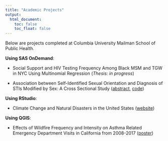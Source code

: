 ```yaml
---
title: "Academic Projects"
output:
  html_document: 
    toc: false
    toc_float: false
---
```


Below are projects completed at Columbia University Mailman School of Public Health. 

**Using SAS OnDemand**:   

* Social Support and HIV Testing Frequency Among Black MSM and TGW in NYC Using Multinomial Regression (*Thesis: in progress*)  

* Association between Self-Identified Sexual Orientation and Diagnosis of STIs Modified by Sex: A Cross Sectional Study ([abstract](data/Sexual Orientation and STI Abstract.pdf), [code](data/Sexual Orientation and STI Code.sas))


**Using RStudio**: 

* Climate Change and Natural Disasters in the United States ([website](https://ilz2105.github.io/disasters.github.io/))

**Using QGIS**: 

* Effects of Wildfire Frequency and Intensity on Asthma Related
Emergency Department Visits in California from 2008-2017 ([poster](data/Wildfires and Asthma.pdf))



